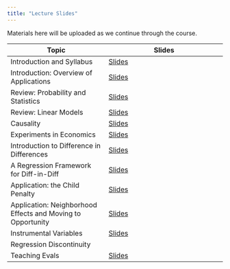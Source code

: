 ```yaml
---
title: "Lecture Slides"
---
```


Materials here will be uploaded as we continue through the course.

| Topic | Slides | 
| ----- | ------ |
| Introduction and Syllabus | [Slides](lectures/Intro-SyllabusOverview.qmd) |
| Introduction: Overview of Applications | [Slides](lectures/Intro-1-Applications.qmd) |
| Review: Probability and Statistics | [Slides](lectures/Intro-2-ProbabilityStats.qmd) |
| Review: Linear Models | [Slides](lectures/Intro-3-LinearModels.qmd) |
| Causality | [Slides](lectures/Causality.qmd) |
| Experiments in Economics | [Slides](lectures/Experiments-Application.qmd) |
| Introduction to Difference in Differences | [Slides](lectures/Diff-in-Diff-Intro.qmd) | 
| A Regression Framework for Diff-in-Diff | [Slides](lectures/Diff-in-Diff-Regression.qmd) |
| Application: the Child Penalty | [Slides](lectures/Diff-in-Diff-ChildPenalty.pdf) |
| Application: Neighborhood Effects and Moving to Opportunity | [Slides](lectures/movers_paper1_slides.pdf) |
| Instrumental Variables | [Slides](lectures/IV-Intro.qmd) |
| Regression Discontinuity | |
| Teaching Evals | [Slides](lectures/TeachingEvalutions.qmd) |